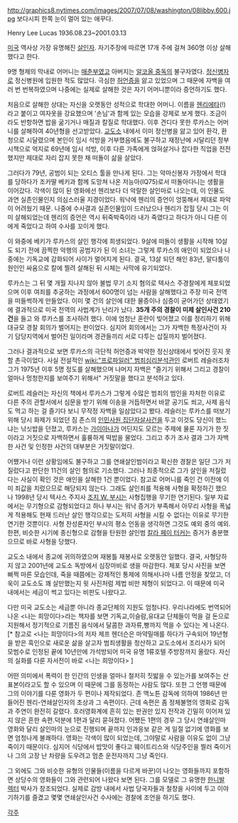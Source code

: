 http://graphics8.nytimes.com/images/2007/07/08/washington/08libby.600.jpg 
보다시피 한쪽 눈이 멀어 있는 애꾸다.

Henry Lee Lucas 1936.08.23~2001.03.13

[[미국]] 역사상 가장 유명해진 [[살인자]]. 자기주장에 따르면 17개 주에 걸쳐 360명 이상 살해했다고 한다. 

9명 형제의 막내로 어머니는 [[매춘부]]였고 아버지는 [[알코올 중독]]의 불구자였다. [[정신병자]]로 정신병원에 입원한 적도 많았다. 극심한 [[허언증]]을 앓고 있었으며 그 때문에 자백을 여러 번 번복하였으며 나중에는 실제로 살해한 것은 자기 어머니뿐이라 증언하기도 했다.

처음으로 살해한 상대는 자신을 오랫동안 성적으로 학대한 어머니. 이름을 [[헨리에타]](!)라고 붙이고 여자옷을 강요했으며 '손님'과 함께 있는 모습을 강제로 보게 했다. 조금이라도 반항하면 밥을 굶기거나 매질과 칼질로 학대했다. 이후 견디다 못한 루카스는 어머니를 살해하여 40년형을 선고받았다. [[교도소]] 내에서 이미 정신병을 앓고 있어 환각, 환청으로 시달렸으며 본인이 임시 석방을 거부했음에도 불구하고 재정난에 시달리던 정부 시책으로 억지로 69년에 임시 석방, 이후 다른 가족에게 얹혀살거나 잡다한 직업을 전전했지만 제대로 자리 잡지 못한 채 떠돌이 삶을 살았다.

그러다가 79년, 공범이 되는 오티스 툴을 만나게 된다. 그는 악마신봉자 가정에서 학대를 당하다가 조카딸 베키과 함께 도망쳐 나온 저능아(IQ75)로서 떠돌아다니는 생활을 이어갔다. 각색이 많이 된 영화에선 헨리보다 더 악랄한 살인마로 나오는데, 이 인물도 과연 실존인물인지 의심스러울 지경이었다. 워낙에 헨리의 증언이 엉뚱해서 제대로 파악이 어려웠기 때문. 나중에 수사결과 실존인물임이 드러났으나 헨리가 잡힐 당시 그는 이미 살해되었는데 헨리의 증언은 역시 뒤죽박죽이라 내가 죽였다고 하다가 아니 다른 이에게 죽었다고 하여 수사를 꼬이게 했다.

이 와중에 베키가 루카스의 살인 행각에 희생되었다. 9살에 떠돌이 생활을 시작해 10살도 되기 전에 끔찍한 악행의 공범자가 된 이 소녀는 그렇게 루카스의 애인이 되었으나 나중에는 기독교에 감화되어 사이가 멀어지게 된다. 결국, 13살 되던 해인 83년, 말다툼이 원인인 싸움으로 칼에 찔려 살해된 뒤 시체는 사막에 유기되었다.

루카스는 그 뒤 몇 개월 지나지 않아 불법 무기 소지 혐의로 텍사스 주경찰에게 체포되었으며 이후 여죄를 추궁하는 과정에서 600명이 넘는 사람을 살해했다고 주장 미국 전역을 떠들썩하게 만들었다. 이미 몇 건의 살인에 대한 물증이나 심증이 굳어가던 상태였기에 결과적으로 미국 전역의 사법계가 난리가 났다. '''35개 주의 경찰이 미제 살인사건 210건'''을 들고 와 루카스를 조사하려 했다. 이에 엄청난 혼란이 빚어졌고 이를 정리하기 위해 대규모 경찰 회의가 벌어지는 판이었다. 심지어 회의에서는 그가 자백한 특정사건이 자기 담당지역에서 벌어진 일이라며 경관들끼리 서로 다투는 삽질까지 벌어졌다.

그러나 결과적으로 보면 루카스의 극단적 허언증과 박약한 정신상태에서 빚어진 웃지 못할 촌극이었다. 사실 전설적인 [[wiki:"프로파일러" 범죄심리분석관]]인 로버트 레슬러조차 그가 1975년 이후 5명 정도를 살해했으며 나머지 자백은 "즐기기 위해서 그리고 경찰이 얼마나 멍청한지를 보여주기 위해서" 거짓말을 했다고 분석하고 있다. 

로버트 레슬러는 자신의 책에서 루카스가 그렇게 수많은 범죄의 범인을 자처한 이유로 다른 주의 관할서에서 심문을 받기 위해 이송을 거듭하면서 바깥 공기도 쐬고, 사제 음식도 먹고 하는 걸 즐기다 보니 무작정 자백을 일삼았다고 봤다. 레슬러는 루카스를 떠보기 위해 당시 화제가 되었던 짐 존스의 [[인민사원 집단자살사건]]을 두고 이것도 당신이 했느냐는 낚싯밥을 던졌고, 루카스는 [[가이아나]]가 어딘지도 모르는 주제에 물론 자기가 한 짓이라고 거짓으로 자백하면서 훌륭하게 떡밥을 물었다. 그리고 추가 조사 결과 그가 자백한 사건 및 인정한 사건의 대부분은 거짓말이었다. 

어쨌거나 이런 상황임에도 불구하고 그를 연쇄살인범이라고 확신한 경찰은 일단 그가 저질렀다고 판단한 11건의 살인 혐의로 기소했다. 그러나 최종적으로 그가 살인을 저질렀다는 사실이 확인 것은 애인을 살해한 1건 뿐이었다. 참고로 어머니를 죽인 건 이전에 이미 죄값을 치렀으므로 해당되지 않는다. 그래도 살인죄를 적용해 사형을 확정하긴 했으나 1998년 당시 텍사스 주지사 [[조지 W. 부시]]는 사형집행을 무기한 연기된다. 일부 자료에서는 무기형으로 감형되었다고 하나 부시는 워낙 증거가 부족해서 아무리 사형을 폭넓게 적용해도 현재 드러난 살인 행각으로는 도저히 사형을 시킬 수 없다는 이유로 무기한 연기한 것뿐이다. 사형 찬성론자인 부시의 평소 언동을 생각하면 그것도 예외 중의 예외. 한편, 비슷한 시기에 종신형으로 감형을 탄원한 살인범 [[칼라 페이 터커]]는 증거가 충분했으므로 바로 사형을 당했다.

교도소 내에서 종교에 귀의하였으며 재봉틀 재봉사로 오랫동안 일했다. 결국, 사형당하지 않고 2001년에 교도소 독방에서 심장마비로 생을 마감한다. 체포 당시 사진을 보면 삐쩍 마른 모습인데, 죽을 때쯤에는 강제적인 통제에 의해서나마 나름 안정을 찾았고, 더욱이 교도소도 꽤 살만했는지 윗 사진처럼 제법 비만 체형이 되었다고. 이 때문에 미국 내에서는 세금이 썩고 있다는 비판도 나왔다고. 

다만 미국 교도소는 세금뿐 아니라 종교단체의 지원도 엄청나다. 우리나라에도 번역되어 나온 <나는 희망이다>라는 책자를 보면 기독교,이슬람,유대교 단체들이 먹을 걸 돈으로 지원해서 정기적으로 기름진 음식에서 달콤한 과자류,빵까지 먹을 수 있다는 게 나온다.[* 참고로 <나는 희망이다>의 저자 제프 헨더슨은 마약밀매를 하다가 구속되어 19년형을 받은 흑인으로 새로운 삶을 살고자 범죄생활을 청산하고 교도소에서 조리사가 되어 모범수로 인정된 끝에 10년만에 가석방되어 미국 유명 1류호텔 주방장까지 올랐다. 자신의 실화를 다룬 자서전이 바로 <나는 희망이다> ]

어떤 의미에서 폭력이 한 인간의 인생을 얼마나 철저히 짓밟을 수 있는가를 보여주는 산 표본이라고도 할 수 있으며 이 때문에 그를 동정하는 사람도 많다. 또한 그 언행 때문에 그의 이야기를 다룬 영화가 두 편이나 제작되었다. 존 맥노튼 감독에 의하여 1986년 만들어진 헨리-연쇄살인자의 초상과 그 속편이다. 근데 속편은 좀 정체불명의 영화로 감독과 주연이 완전히 갈렸다. 호러영화계에 흔히 있는 판권만 있지 전작과 긴밀히 이어져 있지 않은 흔한 속편.덕분에 1편과 달리 묻혀졌다. 어쨌든 1편의 경우 그 당시 연쇄살인마 영화와 달리 살인마의 눈으로 진행되며 끝까지 인과응보 같은 게 일절 없기에 영화를 보면 엄청나게 불쾌하다. 영화는 각색이 많이 되었는데, 그야말로 사람을 이유도 없이 그냥 죽이기 때문이다. 심지어 식당에서 밥맛이 좋다고 웨이트리스와 식당주인을 찔러 죽이거나 그의 고장 난 차량을 도우려고 멈춘 운전자까지 그냥 죽인다.

그 외에도 그와 비슷한 유형의 인물들(이름을 다르게 바꾼)이 나오는 영화들까지 포함하면 상당수의 영화들이 그와 관련되어 나왔다 보면 된다. 그를 모델로 그 유명한 [[한니발 렉터]] 박사가 창조되었다. 실제로 감방 내에서 사법 당국자들과 철창을 사이에 두고 이야기하기를 즐겼고 몇몇 연쇄살인사건 수사에는 경찰에 조언을 하기도 했다.

[[각주]]
